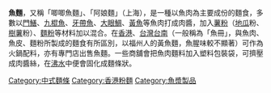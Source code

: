 {{unreferenced|time=2016-04-25T19:08:17+00:00}}
'''魚麵'''，又稱「唧唧魚麵」、「阿娘麵」（上海），是一種以魚肉為主要成份的麵食，多數以[[門鱔|門鱔]]、[[九棍魚|九棍魚]]、[[牙帶魚|牙帶魚]]、[[大眼鯛|大眼鯛]]、[[黃魚|黃魚]]等魚肉打成肉醬，加入[[薯粉|薯粉]]（[[地瓜|地瓜]]粉、[[樹薯|樹薯]]粉）、[[麵粉|麵粉]]等材料加以混合。在[[香港|香港]]、[[台灣|台灣]][[台南|台南]]（一般稱為「魚冊」，與魚肉、魚皮、麵粉所製成的麵食有所區別，以福州人的黃魚麵，魚腥味較不顯著）可作為火鍋配料，亦有專門店出售魚麵。一些商舖會把魚肉麵料加入塑料包裝袋，可擠壓成肉醬絲，在[[沸水|沸水]]中便會固化成麵條狀。

[[Category:中式麵條|Category:中式麵條]]
[[Category:香港粉麵|Category:香港粉麵]]
[[Category:魚漿製品|Category:魚漿製品]]
{{中国菜小作品}}
